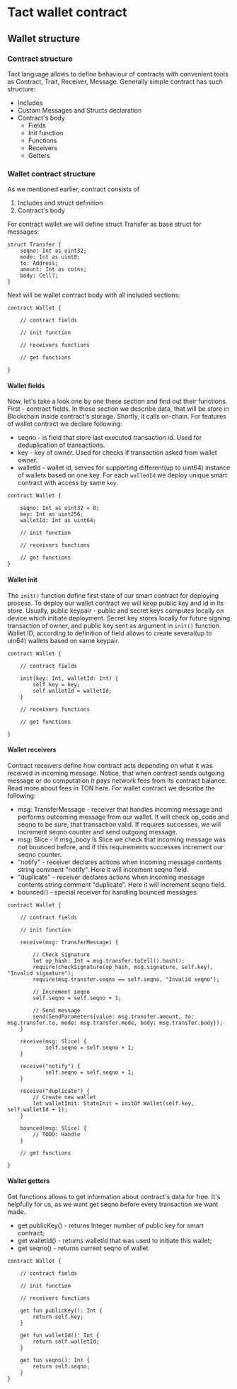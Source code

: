 # Tact wallet contract
## Wallet structure

### Contract structure

Tact language allows to define behaviour of contracts with convenient tools as Contract, Trait, Receiver, Message. Generally simple contract has such structure:

* Includes
* Custom Messages and Structs declaration
* Contract's body
  * Fields
  * Init function
  * Functions
  * Receivers
  * Getters

  
### Wallet contract structure

As we mentioned earlier, contract consists of
1. Includes and struct definition
2. Contract's body

For contract wallet we will define struct Transfer as base struct for messages:

```tact filename="sources/wallet.tact" copy
struct Transfer {
    seqno: Int as uint32;
    mode: Int as uint8;
    to: Address;
    amount: Int as coins;
    body: Cell?;
}
```

Next will be wallet contract body with all included sections:

```tact filename="sources/wallet.tact" copy
contract Wallet {

    // contract fields
    
    // init function
    
    // receivers functions
    
    // get functions

}
```
#### Wallet fields
Now, let's take a look one by one these section and find out their functions.
First - contract fields. In these section we describe data, that will be store in Blockchain inside contract's storage. Shortly, it calls on-chain.
For features of wallet contract we declare following:

* seqno - is field that store last executed transaction id. Used for deduplication of transactions.
* key - key of owner. Used for checks if transaction asked from wallet owner.
* walletId - wallet id, serves for supporting different(up to uint64) instance of wallets based on one key. For each `walledId` we deploy unique smart contract with access by same `key`.

```tact filename="sources/wallet.tact" copy
contract Wallet {

    seqno: Int as uint32 = 0;
    key: Int as uint256;
    walletId: Int as uint64;

    // init function
    
    // receivers functions
    
    // get functions
}
```

#### Wallet init

The `init()` function define first state of our smart contract for deploying process. To deploy our wallet contract we will keep public key and id in its store. Usually, public keypair - public and secret keys computes locally on device which initiate deployment. Secret key stores locally for future signing transaction of owner, and public key sent as argument in `init()` function.
Wallet ID, according to definition of field allows to create several(up to uin64) wallets based on same keypair.

```tact filename="sources/wallet.tact" copy
contract Wallet {

    // contract fields
    
    init(key: Int, walletId: Int) {
        self.key = key;
        self.walletId = walletId;
    }
    
    // receivers functions

    // get functions
    
}
```

#### Wallet receivers 

Contract receivers define how contract acts depending on what it was received in incoming message. Notice, that when contract sends outgoing message or do computation it pays network fees from its contract balance. Read more about fees in TON here. For wallet contract we describe the following:

* msg: TransferMessage - receiver that handles incoming message and performs outcoming message from our wallet. It will check op_code and seqno to be sure, that transaction valid. If requires successes, we will increment seqno counter and send outgoing message.
* msg: Slice - if msg_body is Slice we check that incoming message was not bounced before, and if this requirements successes increment our seqno counter.
* "notify" - receiver declares actions when incoming message contents string comment "notify". Here it will increment seqno field.
* "duplicate" - receiver declares actions when incoming message contents string comment "duplicate". Here it will increment seqno field.
* bounced() - special receiver for handling bounced messages.

```tact filename="sources/wallet.tact" copy
contract Wallet {

    // contract fields
    
    // init function
    
    receive(msg: TransferMessage) {

        // Check Signature
        let op_hash: Int = msg.transfer.toCell().hash();
        require(checkSignature(op_hash, msg.signature, self.key), "Invalid signature");
        require(msg.transfer.seqno == self.seqno, "Invalid seqno");

        // Increment seqno
        self.seqno = self.seqno + 1;

        // Send message
        send(SendParameters{value: msg.transfer.amount, to: msg.transfer.to, mode: msg.transfer.mode, body: msg.transfer.body});
    }

    receive(msg: Slice) {
            self.seqno = self.seqno + 1;
    }

    receive("notify") {
            self.seqno = self.seqno + 1;
    }

    receive("duplicate") {
        // Create new wallet
        let walletInit: StateInit = initOf Wallet(self.key, self.walletId + 1);
    }
    
    bounced(msg: Slice) {
        // TODO: Handle
    }
    
    // get functions
    
} 
```

#### Wallet getters

Get functions allows to get information about contract's data for free. It's helpfully for us, as we want get seqno before every transaction we want made.

* get publicKey() - returns Integer number of public key for smart contract;
* get walletId() - returns walletId that was used to initiate this wallet;
* get seqno() - returns current seqno of wallet

```tact filename="sources/wallet.tact" copy
contract Wallet {

    // contract fields
    
    // init function
    
    // receivers functions

    get fun publicKey(): Int {
        return self.key;
    }

    get fun walletId(): Int {
        return self.walletId;
    }

    get fun seqno(): Int {
        return self.seqno;
    }
}
```